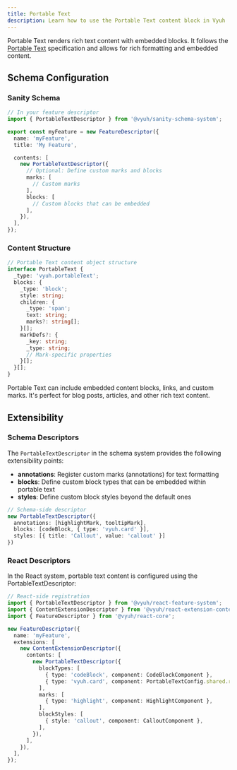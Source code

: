 ```yaml
---
title: Portable Text
description: Learn how to use the Portable Text content block in Vyuh
---
```



Portable Text renders rich text content with embedded blocks. It follows the [Portable Text](https://github.com/portabletext/portabletext) specification and allows for rich formatting and embedded content.

## Schema Configuration

### Sanity Schema

```typescript
// In your feature descriptor
import { PortableTextDescriptor } from '@vyuh/sanity-schema-system';

export const myFeature = new FeatureDescriptor({
  name: 'myFeature',
  title: 'My Feature',

  contents: [
    new PortableTextDescriptor({
      // Optional: Define custom marks and blocks
      marks: [
        // Custom marks
      ],
      blocks: [
        // Custom blocks that can be embedded
      ],
    }),
  ],
});
```

### Content Structure

```typescript
// Portable Text content object structure
interface PortableText {
  _type: 'vyuh.portableText';
  blocks: {
    _type: 'block';
    style: string;
    children: {
      _type: 'span';
      text: string;
      marks?: string[];
    }[];
    markDefs?: {
      _key: string;
      _type: string;
      // Mark-specific properties
    }[];
  }[];
}
```



<Aside type="tip">
  Portable Text can include embedded content blocks, links, and custom marks. It's perfect for blog posts, articles, and other rich text content.
</Aside>

## Extensibility

### Schema Descriptors

The `PortableTextDescriptor` in the schema system provides the following extensibility points:

- **annotations**: Register custom marks (annotations) for text formatting
- **blocks**: Define custom block types that can be embedded within portable text
- **styles**: Define custom block styles beyond the default ones

```typescript
// Schema-side descriptor
new PortableTextDescriptor({
  annotations: [highlightMark, tooltipMark],
  blocks: [codeBlock, { type: 'vyuh.card' }],
  styles: [{ title: 'Callout', value: 'callout' }]
})
```

### React Descriptors

In the React system, portable text content is configured using the PortableTextDescriptor:

```typescript
// React-side registration
import { PortableTextDescriptor } from '@vyuh/react-feature-system';
import { ContentExtensionDescriptor } from '@vyuh/react-extension-content';
import { FeatureDescriptor } from '@vyuh/react-core';

new FeatureDescriptor({
  name: 'myFeature',
  extensions: [
    new ContentExtensionDescriptor({
      contents: [
        new PortableTextDescriptor({
          blockTypes: [
            { type: 'codeBlock', component: CodeBlockComponent },
            { type: 'vyuh.card', component: PortableTextConfig.shared.renderContentItem },
          ],
          marks: [
            { type: 'highlight', component: HighlightComponent },
          ],
          blockStyles: [
            { style: 'callout', component: CalloutComponent },
          ],
        }),
      ],
    }),
  ],
});
```